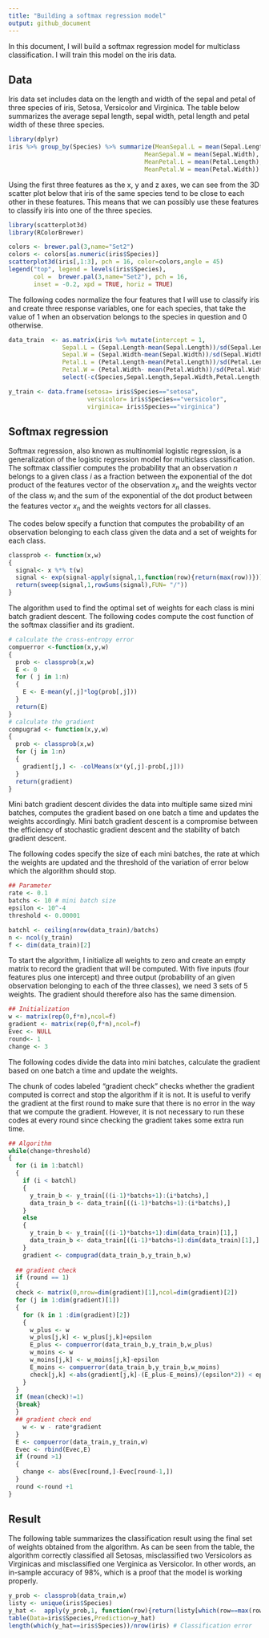 ```yaml
---
title: "Building a softmax regression model"
output: github_document
---
```

In this document, I will build a softmax regression model for multiclass classification. I will train this model on the iris data.

## Data
Iris data set includes data on the length and width of the sepal and petal of three species of iris, Setosa, Versicolor and Virginica. The table below summarizes the average sepal length, sepal width, petal length and petal width of these three species.  
```r
library(dplyr)
iris %>% group_by(Species) %>% summarize(MeanSepal.L = mean(Sepal.Length),
                                      MeanSepal.W = mean(Sepal.Width),
                                      MeanPetal.L = mean(Petal.Length),
                                      MeanPetal.W = mean(Petal.Width))

```
Using the first three features as the x, y and z axes, we can see from the 3D scatter plot below that iris of the same species tend to be close to each other in these features. This means that we can possibly use these features to classify iris into one of the three species.
```r
library(scatterplot3d)
library(RColorBrewer)

colors <- brewer.pal(3,name="Set2")
colors <- colors[as.numeric(iris$Species)]
scatterplot3d(iris[,1:3], pch = 16, color=colors,angle = 45)
legend("top", legend = levels(iris$Species),
       col =  brewer.pal(3,name="Set2"), pch = 16, 
       inset = -0.2, xpd = TRUE, horiz = TRUE)

```

The following codes normalize the four features that I will use to classify iris and create three response variables, one for each species, that take the value of $1$ when an observation belongs to the species in question and  0 otherwise. 

```r
data_train  <- as.matrix(iris %>% mutate(intercept = 1,
               Sepal.L = (Sepal.Length-mean(Sepal.Length))/sd(Sepal.Length),
               Sepal.W = (Sepal.Width-mean(Sepal.Width))/sd(Sepal.Width),
               Petal.L = (Petal.Length-mean(Petal.Length))/sd(Petal.Length),
               Petal.W = (Petal.Width- mean(Petal.Width))/sd(Petal.Width))%>%
               select(-c(Species,Sepal.Length,Sepal.Width,Petal.Length,Petal.Width)))

y_train <- data.frame(setosa= iris$Species=="setosa",
                      versicolor= iris$Species=="versicolor",
                      virginica= iris$Species=="virginica")

```

## Softmax regression
Softmax regression, also known as multinomial logistic regression, is a generalization of the logistic regression model for multiclass classification. The softmax classifier computes the probability that an observation $n$ belongs to a given class $i$ as a fraction between the exponential of the dot product of the features vector of the observation $x_n$ and the weights vector of the class $w_i$ and the sum of the exponential of the dot product between the features vector $x_n$ and the weights vectors for all classes.

The codes below specify a function that computes the probability of an observation belonging to each class given the data and a set of weights for each class.
```r
classprob <- function(x,w)
{
  signal<- x %*% t(w)
  signal <- exp(signal-apply(signal,1,function(row){return(max(row))}))
  return(sweep(signal,1,rowSums(signal),FUN= "/"))
}
```
The algorithm used to find the optimal set of weights for each class is mini batch gradient descent. The following codes compute the cost function of the softmax classifier and its gradient. 
```r
# calculate the cross-entropy error
compuerror <-function(x,y,w)
{
  prob <- classprob(x,w)
  E <- 0
  for ( j in 1:n)
  {
    E <- E-mean(y[,j]*log(prob[,j]))
  }
  return(E)
}
# calculate the gradient
compugrad <- function(x,y,w)
{
  prob <- classprob(x,w)
  for (j in 1:n) 
  {  
    gradient[j,] <- -colMeans(x*(y[,j]-prob[,j]))
  }
  return(gradient)
}

```
Mini batch gradient descent divides the data into multiple same sized mini batches, computes the gradient based on one batch a time and updates the weights accordingly. Mini batch gradient descent is a compromise between the efficiency of stochastic gradient descent and the stability of batch gradient descent. 

The following codes specify the size of each mini batches, the rate at which the weights are updated and the threshold of the variation of error below which the algorithm should stop. 
```r
## Parameter
rate <- 0.1
batchs <- 10 # mini batch size
epsilon <- 10^-4
threshold <- 0.00001

batchl <- ceiling(nrow(data_train)/batchs)
n <- ncol(y_train)
f <- dim(data_train)[2]
```

To start the algorithm, I initialize all weights to zero and create an empty matrix to record the gradient that will be computed. With five inputs (four features plus one intercept) and three output (probability of an given observation belonging to each of the three classes), we need 3 sets of 5 weights. The gradient should therefore also has the same dimension.

```r
## Initialization
w <- matrix(rep(0,f*n),ncol=f)
gradient <- matrix(rep(0,f*n),ncol=f)
Evec <- NULL
round<- 1
change <- 3

```

The following codes divide the data into mini batches, calculate the gradient based on one batch a time and update the weights. 

The chunk of codes labeled "gradient check" checks whether the gradient computed is correct and stop the algorithm if it is not. It is useful to verify the gradient at the first round to make sure that there is no error in the way that we compute the gradient. However, it is not necessary to run these codes at every round since checking the gradient takes some extra run time. 
```r
## Algorithm
while(change>threshold)
{  
  for (i in 1:batchl)
  {
    if (i < batchl)
    {
      y_train_b <- y_train[((i-1)*batchs+1):(i*batchs),]
      data_train_b <- data_train[((i-1)*batchs+1):(i*batchs),]
    }
    else
    {
      y_train_b <- y_train[((i-1)*batchs+1):dim(data_train)[1],]
      data_train_b <- data_train[((i-1)*batchs+1):dim(data_train)[1],]
    }
    gradient <- compugrad(data_train_b,y_train_b,w) 
    
  ## gradient check
  if (round == 1)
  {
  check <- matrix(0,nrow=dim(gradient)[1],ncol=dim(gradient)[2])
  for (j in 1:dim(gradient)[1])
  {
    for (k in 1 :dim(gradient)[2])
    {
      w_plus <- w
      w_plus[j,k] <- w_plus[j,k]+epsilon
      E_plus <- compuerror(data_train_b,y_train_b,w_plus)  
      w_moins <- w
      w_moins[j,k] <- w_moins[j,k]-epsilon
      E_moins <- compuerror(data_train_b,y_train_b,w_moins)  
      check[j,k] <-abs(gradient[j,k]-(E_plus-E_moins)/(epsilon*2)) < epsilon
    }
  }
  if (mean(check)!=1)
  {break}
  }
  ## gradient check end  
    w <- w - rate*gradient
  }
  E <- compuerror(data_train,y_train,w)
  Evec <- rbind(Evec,E)
  if (round >1)
  {
    change <- abs(Evec[round,]-Evec[round-1,])
  }
  round <-round +1
}

```

## Result
The following table summarizes the classification result using the final set of weights obtained from the algorithm. As can be seen from the table, the algorithm correctly classified all Setosas, misclassified two Versicolors as Virginicas and misclassified one Verginica as Versicolor. In other words, an in-sample accuracy of 98%, which is a proof that the model is working properly. 

```r
y_prob <- classprob(data_train,w)
listy <- unique(iris$Species)
y_hat <-  apply(y_prob,1, function(row){return(listy[which(row==max(row))])})
table(Data=iris$Species,Prediction=y_hat)
length(which(y_hat==iris$Species))/nrow(iris) # Classification error
```

